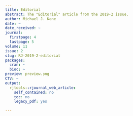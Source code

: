 ```yaml
---
title: Editorial
abstract: The "Editorial" article from the 2019-2 issue.
author: Michael J. Kane
date: ~
date_received: ~
journal:
  firstpage: 4
  lastpage: 5
volume: 11
issue: 2
slug: RJ-2019-2-editorial
packages:
  cran: ~
  bioc: ~
preview: preview.png
CTV: ~
output:
  rjtools::rjournal_web_article:
    self_contained: no
    toc: no
    legacy_pdf: yes

---
```

